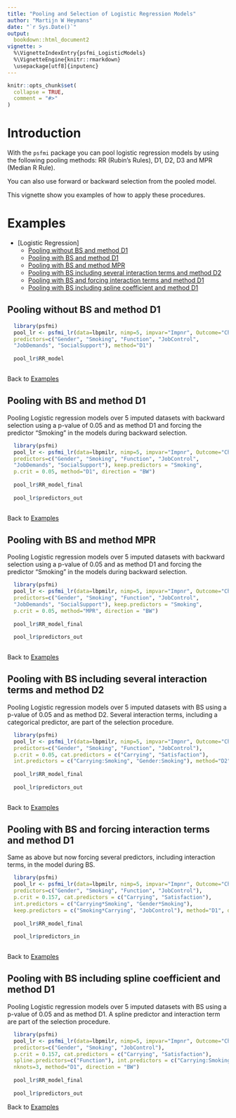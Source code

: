 ```yaml
---
title: "Pooling and Selection of Logistic Regression Models"
author: "Martijn W Heymans"
date: "`r Sys.Date()`"
output:
  bookdown::html_document2
vignette: >
  %\VignetteIndexEntry{psfmi_LogisticModels}
  %\VignetteEngine{knitr::rmarkdown}
  \usepackage[utf8]{inputenc}
---
```


```r
knitr::opts_chunk$set(
  collapse = TRUE,
  comment = "#>"
)
```

# Introduction

With the `psfmi` package you can pool logistic regression models by using  
the following pooling methods: RR (Rubin's Rules), D1, D2, D3 and MPR 
(Median R Rule). 

You can also use forward or backward selection from
the pooled model. 

This vignette show you examples of how to apply these 
procedures.

# Examples 

* [Logistic Regression]
    + [Pooling without BS and method D1] 
    + [Pooling with BS and method D1]
    + [Pooling with BS and method MPR] 
    + [Pooling with BS including several interaction terms and method D2]
    + [Pooling with BS and forcing interaction terms and method D1]
    + [Pooling with BS including spline coefficient and method D1]

## Pooling without BS and method D1

```r

  library(psfmi)
  pool_lr <- psfmi_lr(data=lbpmilr, nimp=5, impvar="Impnr", Outcome="Chronic",
  predictors=c("Gender", "Smoking", "Function", "JobControl",
  "JobDemands", "SocialSupport"), method="D1")
  
  pool_lr$RR_model
 
```

Back to [Examples]

## Pooling with BS and method D1

Pooling Logistic regression models over 5 imputed datasets with backward selection
using a p-value of 0.05 and as method D1 and forcing the predictor "Smoking" in the 
models during backward selection.

```r

  library(psfmi)
  pool_lr <- psfmi_lr(data=lbpmilr, nimp=5, impvar="Impnr", Outcome="Chronic",
  predictors=c("Gender", "Smoking", "Function", "JobControl",
  "JobDemands", "SocialSupport"), keep.predictors = "Smoking",
  p.crit = 0.05, method="D1", direction = "BW")
  
  pool_lr$RR_model_final
  
  pool_lr$predictors_out
  
```

Back to [Examples]

## Pooling with BS and method MPR

Pooling Logistic regression models over 5 imputed datasets with backward selection
using a p-value of 0.05 and as method D1 and forcing the predictor "Smoking" in the 
models during backward selection.

```r

  library(psfmi)
  pool_lr <- psfmi_lr(data=lbpmilr, nimp=5, impvar="Impnr", Outcome="Chronic",
  predictors=c("Gender", "Smoking", "Function", "JobControl",
  "JobDemands", "SocialSupport"), keep.predictors = "Smoking",
  p.crit = 0.05, method="MPR", direction = "BW")
  
  pool_lr$RR_model_final
  
  pool_lr$predictors_out
  
```

Back to [Examples]

## Pooling with BS including several interaction terms and method D2
      
Pooling Logistic regression models over 5 imputed datasets with BS
using a p-value of 0.05 and as method D2. Several interaction terms,
including a categorical predictor, are part of the selection procedure.

```r

  library(psfmi)
  pool_lr <- psfmi_lr(data=lbpmilr, nimp=5, impvar="Impnr", Outcome="Chronic",
  predictors=c("Gender", "Smoking", "Function", "JobControl"), 
  p.crit = 0.05, cat.predictors = c("Carrying", "Satisfaction"),
  int.predictors = c("Carrying:Smoking", "Gender:Smoking"), method="D2", direction = "BW")
  
  pool_lr$RR_model_final
  
  pool_lr$predictors_out
  
```

Back to [Examples]

## Pooling with BS and forcing interaction terms and method D1
      
Same as above but now forcing several predictors, including interaction terms,
in the model during BS.

```r

  library(psfmi)
  pool_lr <- psfmi_lr(data=lbpmilr, nimp=5, impvar="Impnr", Outcome="Chronic",
  predictors=c("Gender", "Smoking", "Function", "JobControl"), 
  p.crit = 0.157, cat.predictors = c("Carrying", "Satisfaction"),
  int.predictors = c("Carrying*Smoking", "Gender*Smoking"),
  keep.predictors = c("Smoking*Carrying", "JobControl"), method="D1", direction = "FW")
  
  pool_lr$RR_model_final
  
  pool_lr$predictors_in
  
```

Back to [Examples]

## Pooling with BS including spline coefficient and method D1

Pooling Logistic regression models over 5 imputed datasets with BS
using a p-value of 0.05 and as method D1. A spline predictor and interaction 
term are part of the selection procedure.

```r

  library(psfmi)
  pool_lr <- psfmi_lr(data=lbpmilr, nimp=5, impvar="Impnr", Outcome="Chronic",
  predictors=c("Gender", "Smoking", "JobControl"), 
  p.crit = 0.157, cat.predictors = c("Carrying", "Satisfaction"),
  spline.predictors=c("Function"), int.predictors = c("Carrying:Smoking"), 
  nknots=3, method="D1", direction = "BW")
  
  pool_lr$RR_model_final
  
  pool_lr$predictors_out

```

Back to [Examples]
